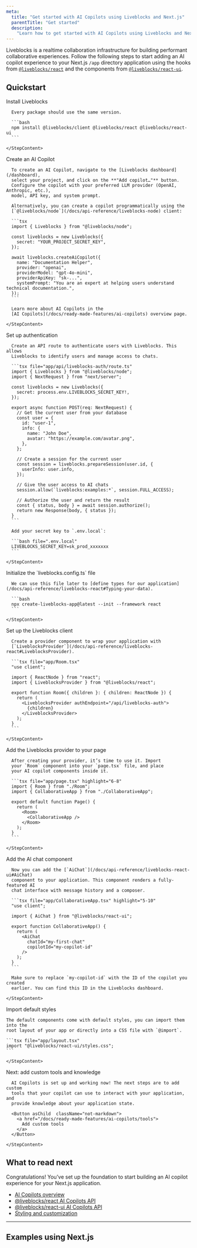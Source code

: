 ```yaml
---
meta:
  title: "Get started with AI Copilots using Liveblocks and Next.js"
  parentTitle: "Get started"
  description:
    "Learn how to get started with AI Copilots using Liveblocks and Next.js"
---
```


Liveblocks is a realtime collaboration infrastructure for building performant
collaborative experiences. Follow the following steps to start adding an AI
copilot experience to your Next.js `/app` directory application using the hooks
from [`@liveblocks/react`](/docs/api-reference/liveblocks-react) and the
components from
[`@liveblocks/react-ui`](/docs/api-reference/liveblocks-react-ui).

## Quickstart

<Steps>
  <Step>
    <StepTitle>Install Liveblocks</StepTitle>
    <StepContent>

      Every package should use the same version.

      ```bash
      npm install @liveblocks/client @liveblocks/react @liveblocks/react-ui
      ```

    </StepContent>

  </Step>
  <Step>
    <StepTitle>Create an AI Copilot</StepTitle>
    <StepContent>

      To create an AI Copilot, navigate to the [Liveblocks dashboard](/dashboard),
      select your project, and click on the **"Add copilot…"** button.
      Configure the copilot with your preferred LLM provider (OpenAI, Anthropic, etc.),
      model, API key, and system prompt.

      Alternatively, you can create a copilot programmatically using the
      [`@liveblocks/node`](/docs/api-reference/liveblocks-node) client:

      ```tsx
      import { Liveblocks } from "@liveblocks/node";

      const liveblocks = new Liveblocks({
        secret: "YOUR_PROJECT_SECRET_KEY",
      });

      await liveblocks.createAiCopilot({
        name: "Documentation Helper",
        provider: "openai",
        providerModel: "gpt-4o-mini",
        providerApiKey: "sk-...",
        systemPrompt: "You are an expert at helping users understand technical documentation.",
      });
      ```

      Learn more about AI Copilots in the
      [AI Copilots](/docs/ready-made-features/ai-copilots) overview page.

    </StepContent>

  </Step>
  <Step>
    <StepTitle>Set up authentication</StepTitle>
    <StepContent>

      Create an API route to authenticate users with Liveblocks. This allows
      Liveblocks to identify users and manage access to chats.

      ```tsx file="app/api/liveblocks-auth/route.ts"
      import { Liveblocks } from "@liveblocks/node";
      import { NextRequest } from "next/server";

      const liveblocks = new Liveblocks({
        secret: process.env.LIVEBLOCKS_SECRET_KEY!,
      });

      export async function POST(req: NextRequest) {
        // Get the current user from your database
        const user = {
          id: "user-1",
          info: {
            name: "John Doe",
            avatar: "https://example.com/avatar.png",
          },
        };

        // Create a session for the current user
        const session = liveblocks.prepareSession(user.id, {
          userInfo: user.info,
        });

        // Give the user access to AI chats
        session.allow(`liveblocks:examples:*`, session.FULL_ACCESS);

        // Authorize the user and return the result
        const { status, body } = await session.authorize();
        return new Response(body, { status });
      }
      ```

      Add your secret key to `.env.local`:

      ```bash file=".env.local"
      LIVEBLOCKS_SECRET_KEY=sk_prod_xxxxxxx
      ```

    </StepContent>

  </Step>
  <Step>
    <StepTitle>Initialize the `liveblocks.config.ts` file</StepTitle>
    <StepContent>

      We can use this file later to [define types for our application](/docs/api-reference/liveblocks-react#Typing-your-data).

      ```bash
      npx create-liveblocks-app@latest --init --framework react
      ```

    </StepContent>

  </Step>
  <Step>
    <StepTitle>Set up the Liveblocks client</StepTitle>
    <StepContent>

      Create a provider component to wrap your application with
      [`LiveblocksProvider`](/docs/api-reference/liveblocks-react#LiveblocksProvider).

      ```tsx file="app/Room.tsx"
      "use client";

      import { ReactNode } from "react";
      import { LiveblocksProvider } from "@liveblocks/react";

      export function Room({ children }: { children: ReactNode }) {
        return (
          <LiveblocksProvider authEndpoint="/api/liveblocks-auth">
            {children}
          </LiveblocksProvider>
        );
      }
      ```

    </StepContent>

  </Step>
  <Step>
    <StepTitle>Add the Liveblocks provider to your page</StepTitle>
    <StepContent>

      After creating your provider, it’s time to use it. Import
      your `Room` component into your `page.tsx` file, and place
      your AI copilot components inside it.

      ```tsx file="app/page.tsx" highlight="6-8"
      import { Room } from "./Room";
      import { CollaborativeApp } from "./CollaborativeApp";

      export default function Page() {
        return (
          <Room>
            <CollaborativeApp />
          </Room>
        );
      }
      ```

    </StepContent>

  </Step>
  <Step>
    <StepTitle>Add the AI chat component</StepTitle>
    <StepContent>

      Now you can add the [`AiChat`](/docs/api-reference/liveblocks-react-ui#AiChat)
      component to your application. This component renders a fully-featured AI
      chat interface with message history and a composer.

      ```tsx file="app/CollaborativeApp.tsx" highlight="5-10"
      "use client";

      import { AiChat } from "@liveblocks/react-ui";

      export function CollaborativeApp() {
        return (
          <AiChat
            chatId="my-first-chat"
            copilotId="my-copilot-id"
          />
        );
      }
      ```

      Make sure to replace `my-copilot-id` with the ID of the copilot you created
      earlier. You can find this ID in the Liveblocks dashboard.

    </StepContent>

  </Step>
  <Step>
    <StepTitle>Import default styles</StepTitle>
    <StepContent>

    The default components come with default styles, you can import them into the
    root layout of your app or directly into a CSS file with `@import`.

    ```tsx file="app/layout.tsx"
    import "@liveblocks/react-ui/styles.css";
    ```

    </StepContent>

  </Step>
  <Step lastStep>
    <StepTitle>Next: add custom tools and knowledge</StepTitle>
    <StepContent>

      AI Copilots is set up and working now! The next steps are to add custom
      tools that your copilot can use to interact with your application, and
      provide knowledge about your application state.

      <Button asChild  className="not-markdown">
        <a href="/docs/ready-made-features/ai-copilots/tools">
          Add custom tools
        </a>
      </Button>

    </StepContent>

  </Step>
</Steps>

## What to read next

Congratulations! You’ve set up the foundation to start building an AI copilot
experience for your Next.js application.

- [AI Copilots overview](/docs/ready-made-features/ai-copilots)
- [@liveblocks/react AI Copilots API](/docs/api-reference/liveblocks-react#AI-Copilots)
- [@liveblocks/react-ui AI Copilots API](/docs/api-reference/liveblocks-react-ui#AI-Copilots)
- [Styling and customization](/docs/ready-made-features/ai-copilots/default-components)

---

## Examples using Next.js

<ListGrid columns={2}>
  <ExampleCard
    example={{
      title: "AI Calendar",
      slug: "ai-calendar/nextjs-ai-calendar",
      image: "/images/examples/thumbnails/ai-calendar.jpg",
    }}
    technologies={["nextjs", "react"]}
    openInNewWindow
  />
  <ExampleCard
    example={{
      title: "AI App Builder",
      slug: "ai-app-builder/nextjs-ai-app-builder",
      image: "/images/examples/thumbnails/ai-app-builder.png",
    }}
    technologies={["nextjs"]}
    openInNewWindow
  />
</ListGrid>
